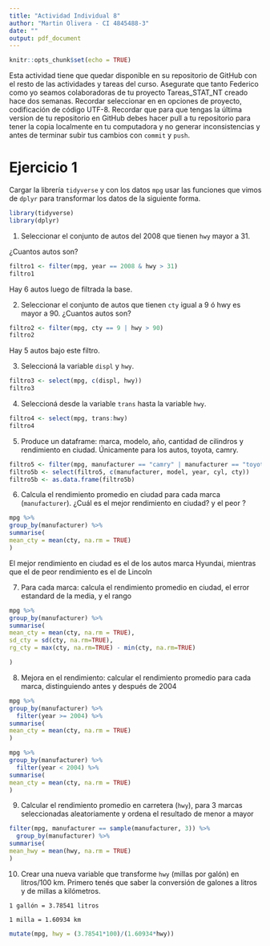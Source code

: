 ---
title: "Actividad Individual 8"
author: "Martin Olivera - CI 4845488-3"
date: ""
output: pdf_document
---

```{r setup, include=FALSE}
knitr::opts_chunk$set(echo = TRUE)
```

Esta actividad tiene que quedar disponible en su repositorio de GitHub con el resto de las actividades y tareas del curso. Asegurate que tanto Federico como yo seamos colaboradoras de tu proyecto Tareas_STAT_NT creado hace dos semanas.
Recordar seleccionar en en opciones de proyecto, codificación de código UTF-8.
Recordar que para que tengas la última version de tu repositorio en GitHub debes hacer pull a tu repositorio para tener la copia localmente en tu computadora y no generar inconsistencias y antes de terminar subir tus cambios con `commit` y `push`.




# Ejercicio 1
Cargar la librería `tidyverse` y con los datos `mpg` usar las funciones que vimos de `dplyr` para  transformar los datos de la siguiente forma. 

```{r echo=TRUE, include=TRUE}
library(tidyverse)
library(dplyr)
```


1. Seleccionar el conjunto de autos del 2008 que tienen `hwy` mayor a 31.

¿Cuantos autos son?

```{r echo=TRUE, include=TRUE}
filtro1 <- filter(mpg, year == 2008 & hwy > 31)
filtro1
```
Hay 6 autos luego de filtrada la base.


2. Seleccionar el conjunto de autos que tienen `cty` igual a 9 ó hwy es mayor a 90. ¿Cuantos autos son? 

```{r echo=TRUE, include=TRUE}
filtro2 <- filter(mpg, cty == 9 | hwy > 90)
filtro2
```

Hay 5 autos bajo este filtro. 

3. Seleccioná la variable `displ` y `hwy`.

```{r echo=TRUE, include=TRUE}
filtro3 <- select(mpg, c(displ, hwy))
filtro3
```

4. Seleccioná desde la variable `trans` hasta la variable `hwy`.

```{r echo=TRUE, include=TRUE}
filtro4 <- select(mpg, trans:hwy)
filtro4
```

5. Produce un dataframe: marca, modelo, año, cantidad de cilindros y rendimiento en ciudad. Únicamente para los autos, toyota, camry. 

```{r echo=TRUE, include=TRUE}
filtro5 <- filter(mpg, manufacturer == "camry" | manufacturer == "toyota")
filtro5b <- select(filtro5, c(manufacturer, model, year, cyl, cty))
filtro5b <- as.data.frame(filtro5b)

```

6. Calcula el rendimiento promedio en ciudad para cada marca (`manufacturer`). ¿Cuál es el mejor rendimiento en ciudad? y el peor ?  

```{r echo=TRUE, include=TRUE}
mpg %>%
group_by(manufacturer) %>%
summarise(
mean_cty = mean(cty, na.rm = TRUE)
)

```
El mejor rendimiento en ciudad es el de los autos marca Hyundai, mientras que el de peor rendimiento es el de Lincoln

7. Para cada marca: calcula el rendimiento promedio en ciudad, el error estandard de la media, y el rango


```{r echo=TRUE, include=TRUE}
mpg %>%
group_by(manufacturer) %>%
summarise(
mean_cty = mean(cty, na.rm = TRUE),
sd_cty = sd(cty, na.rm=TRUE),
rg_cty = max(cty, na.rm=TRUE) - min(cty, na.rm=TRUE)

)
```

8. Mejora en el rendimiento: calcular el rendimiento promedio para cada marca, distinguiendo antes y después de 2004

```{r echo=TRUE, include=TRUE}
mpg %>%
group_by(manufacturer) %>%
  filter(year >= 2004) %>%
summarise(
mean_cty = mean(cty, na.rm = TRUE)
)  

mpg %>%
group_by(manufacturer) %>%
  filter(year < 2004) %>%
summarise(
mean_cty = mean(cty, na.rm = TRUE)
)  

```


9. Calcular el rendimiento promedio en carretera (`hwy`), para 3 marcas seleccionadas aleatoriamente y ordena el resultado de menor a mayor

```{r echo=TRUE, include=TRUE}
filter(mpg, manufacturer == sample(manufacturer, 3)) %>%
  group_by(manufacturer) %>%
summarise(
mean_hwy = mean(hwy, na.rm = TRUE)
)
```

10. Crear una nueva variable que transforme  `hwy` (millas por galón) en litros/100 km.
Primero tenés que saber la conversión de galones a litros y de millas a kilómetros.


`1 gallón = 3.78541 litros`

`1 milla = 1.60934 km`

```{r echo=TRUE, include=TRUE}
mutate(mpg, hwy = (3.78541*100)/(1.60934*hwy))

```




